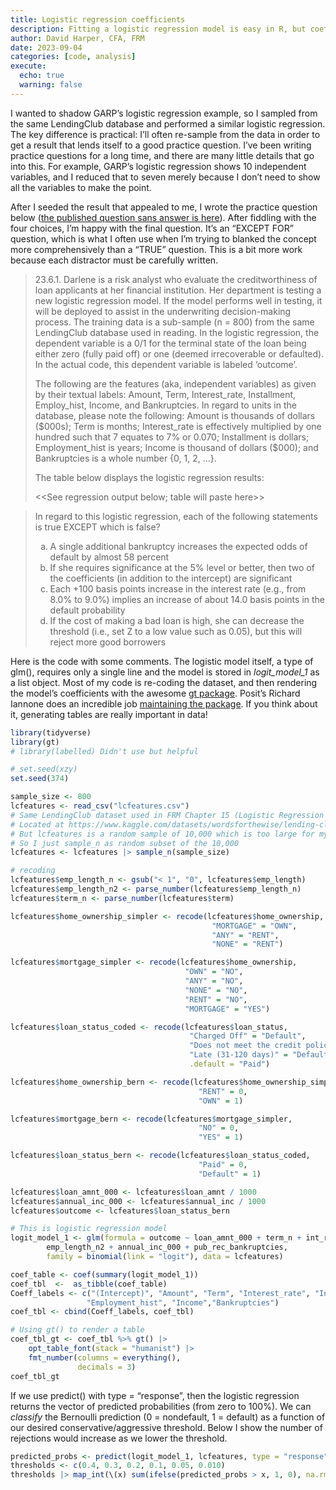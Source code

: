 ```yaml
---
title: Logistic regression coefficients
description: Fitting a logistic regression model is easy in R, but coefficient interpretation is non-trivial
author: David Harper, CFA, FRM
date: 2023-09-04
categories: [code, analysis]
execute: 
  echo: true
  warning: false
---
```


I wanted to shadow GARP's logistic regression example, so I sampled from the same LendingClub database and performed a similar logistic regression. The key difference is practical: I'll often re-sample from the data in order to get a result that lends itself to a good practice question. I've been writing practice questions for a long time, and there are many little details that go into this. For example, GARP's logistic regression shows 10 independent variables, and I reduced that to seven merely because I don't need to show all the variables to make the point.

After I seeded the result that appealed to me, I wrote the practice question below ([the published question sans answer is here](https://forum.bionicturtle.com/threads/p1-t2-23-6-logistic-regression-2nd-set.24555/)). After fiddling with the four choices, I'm happy with the final question. It's an "EXCEPT FOR" question, which is what I often use when I'm trying to blanked the concept more comprehensively than a "TRUE" question. This is a bit more work because each distractor must be carefully written. 

> 23.6.1. Darlene is a risk analyst who evaluate the creditworthiness of loan applicants at her financial institution. Her department is testing a new logistic regression model. If the model performs well in testing, it will be deployed to assist in the underwriting decision-making process. The training data is a sub-sample (n = 800) from the same LendingClub database used in reading. In the logistic regression, the dependent variable is a 0/1 for the terminal state of the loan being either zero (fully paid off) or one (deemed irrecoverable or defaulted). In the actual code, this dependent variable is labeled 'outcome'. 
>
> The following are the features (aka, independent variables) as given by their textual labels: Amount, Term, Interest_rate, Installment, Employ_hist, Income, and Bankruptcies. In regard to units in the database, please note the following: Amount is thousands of dollars ($000s); Term is months; Interest_rate is effectively multiplied by one hundred such that 7 equates to 7% or 0.070; Installment is dollars; Employment_hist is years; Income is thousand of dollars ($000); and Bankruptcies is a whole number {0, 1, 2, ...}.
> 
> The table below displays the logistic regression results: 
>
> <<See regression output below; table will paste here>>

> In regard to this logistic regression, each of the following statements is true EXCEPT which is false?
>
> a. A single additional bankruptcy increases the expected odds of default by almost 58 percent
> b. If she requires significance at the 5% level or better, then two of the coefficients (in addition to the intercept) are significant
> c. Each +100 basis points increase in the interest rate (e.g., from 8.0% to 9.0%) implies an increase of about 14.0 basis points in the default probability
> d. If the cost of making a bad loan is high, she can decrease the threshold (i.e., set Z to a low value such as 0.05), but this will reject more good borrowers 

Here is the code with some comments. The logistic model itself, a type of glm(), requires only a single line and the model is stored in _logit_model_1_ as a list object. Most of my code is re-coding the dataset, and then rendering the model's coefficients with the awesome [gt package](https://gt.rstudio.com/). Posit's Richard Iannone does an incredible job [maintaining the package](https://posit.co/blog/?post_tag=gt). If you think about it, generating tables are really important in data!

```r
library(tidyverse) 
library(gt)
# library(labelled) Didn't use but helpful

# set.seed(xzy)
set.seed(374)

sample_size <- 800
lcfeatures <- read_csv("lcfeatures.csv") 
# Same LendingClub dataset used in FRM Chapter 15 (Logistic Regression Example)
# Located at https://www.kaggle.com/datasets/wordsforthewise/lending-club
# But lcfeatures is a random sample of 10,000 which is too large for my need
# So I just sample_n as random subset of the 10,000
lcfeatures <- lcfeatures |> sample_n(sample_size)

# recoding 
lcfeatures$emp_length_n <- gsub("< 1", "0", lcfeatures$emp_length)
lcfeatures$emp_length_n2 <- parse_number(lcfeatures$emp_length_n)
lcfeatures$term_n <- parse_number(lcfeatures$term)

lcfeatures$home_ownership_simpler <- recode(lcfeatures$home_ownership,
                                             "MORTGAGE" = "OWN",
                                             "ANY" = "RENT",
                                             "NONE" = "RENT")

lcfeatures$mortgage_simpler <- recode(lcfeatures$home_ownership,
                                       "OWN" = "NO",
                                       "ANY" = "NO",
                                       "NONE" = "NO",
                                       "RENT" = "NO",
                                       "MORTGAGE" = "YES")

lcfeatures$loan_status_coded <- recode(lcfeatures$loan_status,
                                        "Charged Off" = "Default",
                                        "Does not meet the credit policy. Status:Charged Off" = "Default",
                                        "Late (31-120 days)" = "Default",
                                        .default = "Paid")

lcfeatures$home_ownership_bern <- recode(lcfeatures$home_ownership_simpler,
                                          "RENT" = 0,
                                          "OWN" = 1)

lcfeatures$mortgage_bern <- recode(lcfeatures$mortgage_simpler,
                                          "NO" = 0,
                                          "YES" = 1)

lcfeatures$loan_status_bern <- recode(lcfeatures$loan_status_coded,
                                          "Paid" = 0,
                                          "Default" = 1)

lcfeatures$loan_amnt_000 <- lcfeatures$loan_amnt / 1000
lcfeatures$annual_inc_000 <- lcfeatures$annual_inc / 1000
lcfeatures$outcome <- lcfeatures$loan_status_bern

# This is logistic regression model
logit_model_1 <- glm(formula = outcome ~ loan_amnt_000 + term_n + int_rate + installment + 
        emp_length_n2 + annual_inc_000 + pub_rec_bankruptcies,
        family = binomial(link = "logit"), data = lcfeatures)

coef_table <- coef(summary(logit_model_1)) 
coef_tbl  <-  as_tibble(coef_table)
Coeff_labels <- c("(Intercept)", "Amount", "Term", "Interest_rate", "Installment", 
                 "Employment_hist", "Income","Bankruptcies")
coef_tbl <- cbind(Coeff_labels, coef_tbl)

# Using gt() to render a table
coef_tbl_gt <- coef_tbl %>% gt() |> 
    opt_table_font(stack = "humanist") |>
    fmt_number(columns = everything(),
               decimals = 3)
coef_tbl_gt

```

If we use predict() with type = "response", then the logistic regression returns the vector of predicted probabilities (from zero to 100%). We can *classify* the Bernoulli prediction (0 = nondefault, 1 = default) as a function of our desired conservative/aggressive threshold. Below I show the number of rejections would increase as we lower the threshold.

```r
predicted_probs <- predict(logit_model_1, lcfeatures, type = "response")
thresholds <- c(0.4, 0.3, 0.2, 0.1, 0.05, 0.010)
thresholds |> map_int(\(x) sum(ifelse(predicted_probs > x, 1, 0), na.rm = TRUE))

```
